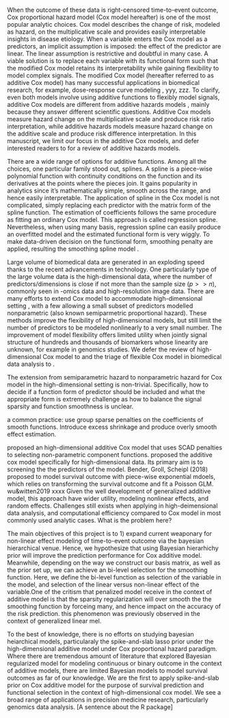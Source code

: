 \section{Introduction}

When the outcome of these data is right-censored time-to-event outcome, Cox proportional hazard model (Cox model hereafter) is one of the most popular analytic choices. Cox model describes the change of risk, modeled as hazard, on the multiplicative scale and provides easily interpretable insights in disease etiology. When a variable enters the Cox model as a predictors, an implicit assumption is imposed: the effect of the predictor are linear. The linear assumption is restrictive and doubtful in many case. A viable solution is to replace each variable with its functional form such that the modified Cox model retains its interpretability while gaining flexibility to model complex signals. The modified Cox model (hereafter referred to as additive Cox model) has many successful applications in biomedical research, for example, dose-response curve modeling \cite{Steenland2004}, yyy, zzz. To clarify, even both models involve using additive functions to flexibly model signals, additive Cox models are different from additive hazards models \cite{aalen1980}, mainly because they answer different scientific questions. Additive Cox models measure hazard change on the multiplicative scale and produce risk ratio interpretation, while additive hazards models measure hazard change on the additive scale and produce risk difference interpretation. In this manuscript, we limit our focus in the additive Cox models, and defer interested readers to \cite{lin1997} for a review of additive hazards models.

There are a wide range of options for additive functions. Among all the choices, one particular family stood out, splines. A spline is a piece-wise polynomial function with continuity conditions on the function and its derivatives at the points where the pieces join. \cite{Wood2017} It gains popularity in analytics since it's mathematically simple, smooth across the range, and hence easily interpretable. The application of spline in the Cox model is not complicated, simply replacing each predictor with the matrix form of the spline function. The estimation of coefficients follows the same procedure as fitting an ordinary Cox model. This approach is called regression spline. Nevertheless, when using many basis, regression spline can easily produce an overfitted model and the estimated functional form is very wiggly. To make data-driven decision on the functional form, smoothing penalty are applied, resulting the smoothing spline model \cite{reinsch1967}.

Large volume of biomedical data are generated in an exploding speed thanks to the recent advancements in technology. One particularly type of the large volume data is the high-dimensional data, where the number of predictors/dimensions is close if not more than the sample size ($p>>n$), commonly seen in -omics data and high-resolution image data. There are many efforts to extend Cox model to accommodate high-dimensional setting \cite{tibshirani1997, fan2002, zhang2007, wu2012, bradic2011, fan2010}, with a few allowing a small subset of predictors modelled nonparametric\cite{Leng2006, Du2010} (also known semiparmetric proportional hazard). These methods improve the flexibility of high-dimensional models, but still limit the number of predictors to be modeled nonlinearly to a very small number. The improvement of model flexibility offers limited utility when jointly signal structure of hundreds and thousands of biomarkers whose linearity are unknown, for example in genomics studies. We defer the review of high-dimensional Cox model to \cite{xu2012} and the triage of flexible Cox model in biomedical data analysis to \cite{Lin2013}.

The extension from semiparametric hazard to nonparametric hazard for Cox model in the high-dimensional setting is non-trivial. Specifically, how to decide if a function form of predictor should be included and what the appropriate form is extremely challenge as how to balance the signal sparsity and function smoothness is unclear.

a common practice: use group sparse penalties on the coefficients of smooth functions. Introduce excess shrinkage and produce overly smooth effect estimation.

\cite{Lian2013} proposed an high-dimensional additive Cox model that uses SCAD penalties to selecting non-parametric component functions. \cite{Yang2018} proposed the additive cox model specifically for high-dimensional data. Its primary aim is to screening the the predictors of the model. Bender, Groll, Scheipl (2018) proposed to model survival outcome with piece-wise exponential mdoels, which relies on transforming the survival outcome and fit a Poisson GLM. wu&witten2019 xxxx Given the well development of generalized additive model, this approach have wider utility, modeling nonlinear effects, and random effects. Challenges still exists when applying in high-deimensional data analysis, and computational efficiency compared to Cox model in most commonly used analytic cases. What is the problem here?

The main objectives of this project is to 1) expand current weaponary for non-linear effect modeling of time-to-event outcome via the bayesian hierarchical venue. Hence, we hypothesize that using Bayesian hierarhichy prior will improve the prediction performance for Cox additive model. Meanwhile, depending on the way we construct our basis matrix, as well as the prior set up, we can achieve an bi-level selection for the smoothing function. Here, we define the bi-level function as selection of the variable in the model, and selection of the linear versus non-linear effect of the variable.One of the critism that penalized model receive in the context of additive model is that the sparsity regularization will over smooth the the smoothing function by forceing many, and hence impact on the accuracy of the risk prediction. this phenomenon was previously observed in the context of generalized linear mel.

To the best of knowledge, there is no efforts on studying bayesian heiarchical models, particularaly the spike-and-slab lasso prior under the high-dimensional additive model under Cox proportional hazard paradigm. Where there are tremendous amount of literature that explored Bayesian regularized model for modeling continuous or binary outcome in the context of additive models, there are limited Bayesian models to model survival outcomes as far of our knowledge. We are the first to apply spike-and-slab prior on Cox additive model for the purpose of survival prediction and functional selection in the context of high-dimensional cox model. We see a broad range of applications in precision medicine research, particularly genomics data analysis. [A sentence about the R package]
